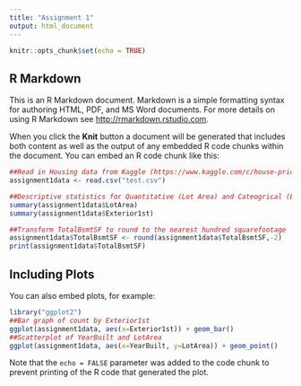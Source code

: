 ---
title: "Assignment 1"
output: html_document
---

```{r setup, include=FALSE}
knitr::opts_chunk$set(echo = TRUE)
```

## R Markdown

This is an R Markdown document. Markdown is a simple formatting syntax for authoring HTML, PDF, and MS Word documents. For more details on using R Markdown see <http://rmarkdown.rstudio.com>.

When you click the **Knit** button a document will be generated that includes both content as well as the output of any embedded R code chunks within the document. You can embed an R code chunk like this:

```{r ETL}
##Read in Housing data from Kaggle (https://www.kaggle.com/c/house-prices-advanced-regression-techniques/data?select=test.csv)
assignment1data <- read.csv("test.csv")

##Descriptive statistics for Quantitative (Lot Area) and Cateogrical (Exterior1st)
summary(assignment1data$LotArea)
summary(assignment1data$Exterior1st)

##Transform TotalBsmtSF to round to the nearest hundred squarefootage
assignment1data$TotalBsmtSF <- round(assignment1data$TotalBsmtSF,-2)
print(assignment1data$TotalBsmtSF)
```

## Including Plots

You can also embed plots, for example:

```{r Plots, echo=FALSE}
library("ggplot2")
##Bar graph of count by Exterior1st
ggplot(assignment1data, aes(x=Exterior1st)) + geom_bar()
##Scatterplot of YearBuilt and LotArea
ggplot(assignment1data, aes(x=YearBuilt, y=LotArea)) + geom_point()

```

Note that the `echo = FALSE` parameter was added to the code chunk to prevent printing of the R code that generated the plot.
